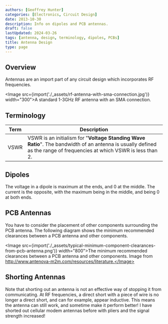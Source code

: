 ```yaml
---
authors: [Geoffrey Hunter]
categories: [Electronics, Circuit Design]
date: 2013-10-30
description: Info on dipoles and PCB antennas.
draft: false
lastUpdated: 2024-03-26
tags: [antenna, design, terminology, dipoles, PCBs]
title: Antenna Design
type: page
---
```



## Overview

Antennas are an import part of any circuit design which incorporates RF frequencies.

<Image src={import('./_assets/rf-antenna-with-sma-connection.jpg')} width="300">A standard 1-3GHz RF antenna with an SMA connection.</Image>

## Terminology

| Term        | Description      |
| ----------- | ---------------- |
| VSWR        | VSWR is an initialism for "**Voltage Standing Wave Ratio**". The bandwidth of an antenna is usually defined as the range of frequencies at which VSWR is less than 2. |

## Dipoles

The voltage in a dipole is maximum at the ends, and 0 at the middle. The current is the opposite, with the maximum being in the middle, and being 0 at both ends.

## PCB Antennas

You have to consider the placement of other components surrounding the PCB antenna. The following diagram shows the minimum recommended clearances between a PCB antenna and other components.

<Image src={import('./_assets/typical-minimum-component-clearances-from-pcb-antenna.png')} width="800">The minimum recommended clearances between a PCB antenna and other components. Image from http://www.antenova-m2m.com/resources/literature.</Image>

## Shorting Antennas

Note that shorting out an antenna is not an effective way of stopping it from communicating. At RF frequencies, a direct short with a piece of wire is no longer a direct short, and can for example, appear inductive. This means the antenna can still work, and sometime make it perform better! I have shorted out cellular modem antennas before with pliers and the signal strength increased!
